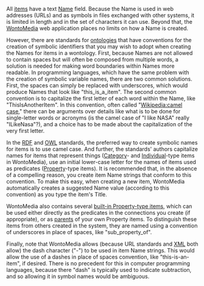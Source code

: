 <!-- Copyright (c)  2010  Glen E. Ivey
     Permission is granted to copy, distribute and/or modify this document
     under the terms of the GNU Free Documentation License, Version 1.3;
     with no Invariant Sections, no Front-Cover Texts, and no Back-Cover Texts.
     A copy of the license is in the file COPYING.DOCUMENTATION
  -->
All [[Help:GlossaryAtoO#anchor_Item|items]] have a text [[Help:GlossaryAtoO#anchor_Name|Name]] field.  Because the Name is used in web addresses (URLs) and as symbols in files exchanged with other systems, it is limited in length and in the set of characters it can use.  Beyond that, the [[Help:GlossaryPtoZ#anchor_WontoMedia|WontoMedia]] web application places no limits on how a Name is created.

However, there are standards for [[Help:GlossaryAtoO#anchor_Ontology|ontologies]] that have conventions for the creation of symbolic identifiers that you may wish to adopt when creating the Names for items in a wontology.  First, because Names are not allowed to contain spaces but will often be composed from multiple words, a solution is needed for making word boundaries within Names more readable.  In programming languages, which have the same problem with the creation of symbolic variable names, there are two common solutions.  First, the spaces can simply be replaced with underscores, which would produce Names that look like "this_is_a_item".  The second common convention is to capitalize the first letter of each word within the Name, like "ThisIsAnotherItem".  In this convention, often called "[[Wikipedia:camel case]]," there can be arguments over details like what is to be done for single-letter words or acronyms (is the camel case of "I like NASA" really "ILikeNasa"?), and a choice has to be made about the capitalization of the very first letter.

In the [[Help:GlossaryPtoZ#anchor_RDF|RDF]] and [[Help:GlossaryAtoO#anchor_OWL|OWL]] standards, the preferred way to create symbolic names for items is to use camel case.  And further, the standards' authors capitalize names for items that represent things ([[Help:GlossaryAtoO#anchor_Category|Category]]- and [[Help:GlossaryAtoO#anchor_Individual|Individual]]-type items in WontoMedia), use an initial lower-case letter for the names of items used as predicates ([[Help:GlossaryPtoZ#anchor_Property|Property]]-type items).  It is recommended that, in the absence of a compelling reason, you create item Name strings that conform to this convention.  To make this easy, when creating a new item, WontoMedia automatically creates a suggested Name value (according to this convention) as you type the item's Title.

WontoMedia also contains several [[Help:Built-in Relationship Types|built-in Property-type items]], which can be used either directly as the predicates in the connections you create (if appropriate), or as [[Help:GlossaryPtoZ#anchor_Parent|parents]] of your own Property items.  To distinguish these items from others created in the system, they are named using a convention of underscores in place of spaces, like "sub_property_of".

Finally, note that WontoMedia allows (because URL standards and [[Help:GlossaryPtoZ#anchor_XML|XML]] both allow) the dash character ("-") to be used in item Name strings.  This would allow the use of a dashes in place of spaces convention, like "this-is-an-item", if desired.  There is no precedent for this in computer programming languages, because there "dash" is typically used to indicate subtraction, and so allowing it in symbol names would be ambiguous.
